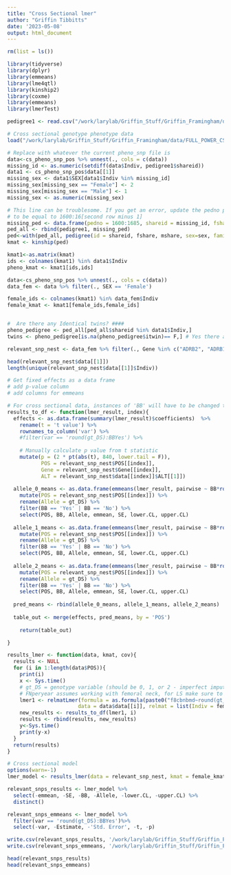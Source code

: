```yaml
---
title: "Cross Sectional lmer"
author: "Griffin Tibbitts"
date: '2023-05-08'
output: html_document
---
```


```r
rm(list = ls())
```

```r
library(tidyverse)
library(dplyr)
library(emmeans)
library(lme4qtl)
library(kinship2)
library(coxme)
library(emmeans)
library(lmerTest)
```

```r
pedigree1 <- read.csv("/work/larylab/Griffin_Stuff/Griffin_Framingham/data/share_ped_052517.csv")

# Cross sectional genotype phenotype data
load("/work/larylab/Griffin_Stuff/Griffin_Framingham/data/FULL_POWER_CS_FN_CandidateGenes.RData")
```

```r
# Replace with whatever the current pheno_snp file is
data<-cs_pheno_snp_pos %>% unnest(., cols = c(data))
missing_id <- as.numeric(setdiff(data$Indiv, pedigree1$shareid))
data1 <- cs_pheno_snp_pos$data[[1]]
missing_sex <- data1$SEX[data1$Indiv %in% missing_id]
missing_sex[missing_sex == "Female"] <- 2
missing_sex[missing_sex == "Male"] <- 1
missing_sex <- as.numeric(missing_sex)

# This line can be troublesome. If you get an error, update the pedno parameter
# to be equal to 1600:16[second row minus 1]
missing_ped <- data.frame(pedno = 1600:1685, shareid = missing_id, fshare = NA, mshare = NA, sex = missing_sex, itwin = NA)
ped_all <- rbind(pedigree1, missing_ped)
ped<-with(ped_all, pedigree(id = shareid, fshare, mshare, sex=sex, famid=pedno))
kmat <- kinship(ped)

kmat1<-as.matrix(kmat)
ids <- colnames(kmat1) %in% data1$Indiv
pheno_kmat <- kmat1[ids,ids]

data<-cs_pheno_snp_pos %>% unnest(., cols = c(data))
data_fem <- data %>% filter(., SEX == 'Female')

female_ids <- colnames(kmat1) %in% data_fem$Indiv
female_kmat <- kmat1[female_ids,female_ids]


#  Are there any Identical twins? ####
pheno_pedigree <- ped_all[ped_all$shareid %in% data1$Indiv,]
twins <- pheno_pedigree[is.na(pheno_pedigree$itwin)== F,] # Yes there are 8 individuals with the itwin marker TRUE

relevant_snp_nest <- data_fem %>% filter(., Gene %in% c("ADRB2", "ADRB1", "HDAC4")) %>% group_by(., POS, Gene) %>% nest()
```
```r
head(relevant_snp_nest$data[[1]])
length(unique(relevant_snp_nest$data[[1]]$Indiv))
```

```r
# Get fixed effects as a data frame
# add p-value column
# add columns for emmeans

# For cross sectional data, instances of 'BB' will have to be changed to 'BB'
results_to_df <- function(lmer_result, index){
  effects <- as.data.frame(summary(lmer_result)$coefficients)  %>%
    rename(t = 't value') %>%
    rownames_to_column('var') %>%
    #filter(var == 'round(gt_DS):BBYes') %>%
    
    # Manually calculate p value from t statistic
    mutate(p = (2 * pt(abs(t), 840, lower.tail = F)),
           POS = relevant_snp_nest$POS[[index]],
           Gene = relevant_snp_nest$Gene[[index]],
           ALT = relevant_snp_nest$data[[index]]$ALT[[1]]) 
  
  allele_0_means <- as.data.frame(emmeans(lmer_result, pairwise ~ BB*round(gt_DS), at = list(gt_DS = 0))) %>%
    mutate(POS = relevant_snp_nest$POS[[index]]) %>%
    rename(Allele = gt_DS) %>%
    filter(BB == 'Yes' | BB == 'No') %>%
    select(POS, BB, Allele, emmean, SE, lower.CL, upper.CL)
  
  allele_1_means <- as.data.frame(emmeans(lmer_result, pairwise ~ BB*round(gt_DS), at = list(gt_DS = 1))) %>%
    mutate(POS = relevant_snp_nest$POS[[index]]) %>%
    rename(Allele = gt_DS) %>%
    filter(BB == 'Yes' | BB == 'No') %>%
    select(POS, BB, Allele, emmean, SE, lower.CL, upper.CL)
    
  allele_2_means <- as.data.frame(emmeans(lmer_result, pairwise ~ BB*round(gt_DS), at = list(gt_DS = 2))) %>%
    mutate(POS = relevant_snp_nest$POS[[index]]) %>%
    rename(Allele = gt_DS) %>%
    filter(BB == 'Yes' | BB == 'No') %>%
    select(POS, BB, Allele, emmean, SE, lower.CL, upper.CL)
  
  pred_means <- rbind(allele_0_means, allele_1_means, allele_2_means)
  
  table_out <- merge(effects, pred_means, by = 'POS')
    
    return(table_out)

}

results_lmer <- function(data, kmat, cov){
  results <- NULL
  for (i in 1:length(data$POS)){
    print(i)
    x <- Sys.time()
    # gt_DS = genotype variable (should be 0, 1, or 2 - imperfect imputation could lead to values in between)
    # FNperyear assumes working with femoral neck, for LS make sure to change
    lmer1 <- relmatLmer(formula = as.formula(paste0("f8cbnbmd~round(gt_DS)*BB +", cov, '+ (1| Indiv)')), 
                       data = data$data[[i]], relmat = list(Indiv = female_kmat))
    new_results <- results_to_df(lmer1, i)
    results <- rbind(results, new_results)
    y<-Sys.time()
    print(y-x)
  }
  return(results)
}
```

```r
# Cross sectional model
options(warn=-1)
lmer_model <- results_lmer(data = relevant_snp_nest, kmat = female_kmat, cov = "AGE8 + HGT8 + BMI8 + EST8")
```

```r
relevant_snps_results <- lmer_model %>%
  select(-emmean, -SE, -BB, -Allele, -lower.CL, -upper.CL) %>%
  distinct()

relevant_snps_emmeans <- lmer_model %>%
  filter(var == 'round(gt_DS):BBYes')%>%
  select(-var, -Estimate, -'Std. Error', -t, -p)

write.csv(relevant_snps_results, '/work/larylab/Griffin_Stuff/Griffin_Framingham/results/FULL_POWER_CS_FN_AllSNPs_LMER_results_female.csv')
write.csv(relevant_snps_emmeans, '/work/larylab/Griffin_Stuff/Griffin_Framingham/results/FULL_POWER_CS_FN_AllSNPs_LMER_emmeans_female.csv')
```

```r
head(relevant_snps_results)
head(relevant_snps_emmeans)
```
